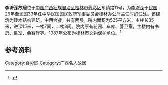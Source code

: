 {{文物保护单位
| 级别 = 市县级
| 省名 = 广西壮族自治区
| 市/县名 = 桂林市
| 图片 = 
| 名称 = 李济深故居
| 编号 = 
| 分类 = 近现代重要史迹及代表性建筑
| 时代 = [[中華民國|民国]]
| 所在 = [[桂林市|桂林市]][[叠彩区|叠彩区]]
| 登录 = 1987年 
}}
'''李济深故居'''位于[[中国|中国]][[广西壮族自治区|广西壮族自治区]][[桂林市|桂林市]][[叠彩区|叠彩区]]东镇路11号，为[[李济深|李济深]]于[[民国29年|民国29年]]至[[民国33年|民国33年]]任[[中华民国|中华民国]][[国民政府军事委员会|国民政府军事委员会]]桂林办公厅主任时的住处。该建筑为砖木结构建筑，中西合璧，共有两层，院内面积为525平方米，主楼长35米，进深15米，一楼7间，二楼8间。院内原有花园、车库、警卫室，主楼内有书房、卧室、会客厅等。1987年公布为桂林市文物保护单位。<ref>{{Cite web |url=http://www.gxdqw.com/bin/mse.exe?seachword=&K=b&A=10&rec=224&run=13 |title=桂林市志·文物志·第五章 近、现代名人故居、墓葬·第一节 故居 |access-date=2012-03-07 |archive-date=2016-03-08 |archive-url=https://web.archive.org/web/20160308220749/http://gxdqw.com/bin/mse.exe?a=10&k=b&rec=224&run=13&seachword= |dead-url=no }}</ref>

==参考资料==
{{reflist}}

[[Category:叠彩区|Category:叠彩区]]
[[Category:广西名人故居|Category:广西名人故居]]